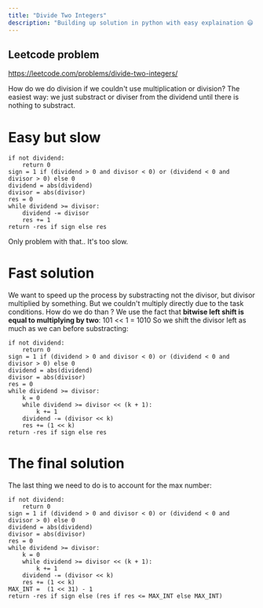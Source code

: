 ```yaml
---
title: "Divide Two Integers"
description: "Building up solution in python with easy explaination 😃 🐍"
---
```


## Leetcode problem
https://leetcode.com/problems/divide-two-integers/

How do we do division if we couldn't use multiplication or division? 
The easiest way: we just substract or diviser from the dividend until there is nothing to substract.
# Easy but slow
```
if not dividend:
	return 0
sign = 1 if (dividend > 0 and divisor < 0) or (dividend < 0 and divisor > 0) else 0
dividend = abs(dividend)
divisor = abs(divisor)
res = 0
while dividend >= divisor:
	dividend -= divisor
	res += 1
return -res if sign else res
```

Only problem with that.. It's too slow. 
# Fast solution
We want to speed up the process by substracting not the divisor, but divisor multiplied by something. 
But we couldn't multiply directly due to the task conditions.
How do we do than ? 
We use the fact that **bitwise left shift is equal to multiplying by two**:
101 << 1 = 1010 
So we shift the divisor left as much as we can before substracting: 
```
if not dividend:
	return 0
sign = 1 if (dividend > 0 and divisor < 0) or (dividend < 0 and divisor > 0) else 0
dividend = abs(dividend)
divisor = abs(divisor)
res = 0
while dividend >= divisor:
	k = 0
	while dividend >= divisor << (k + 1):
		k += 1
	dividend -= (divisor << k)
	res += (1 << k)
return -res if sign else res
```
# The final solution
The last thing we need to do is to account for the max number: 
```
if not dividend:
	return 0
sign = 1 if (dividend > 0 and divisor < 0) or (dividend < 0 and divisor > 0) else 0
dividend = abs(dividend)
divisor = abs(divisor)
res = 0
while dividend >= divisor:
	k = 0
	while dividend >= divisor << (k + 1):
		k += 1
	dividend -= (divisor << k)
	res += (1 << k)
MAX_INT =  (1 << 31) - 1
return -res if sign else (res if res <= MAX_INT else MAX_INT)
```

